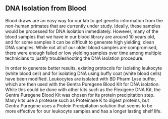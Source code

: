 ## DNA Isolation from Blood

Blood draws are an easy way for our lab to get genetic information from the non-human primates that are currently under study.  Ideally, these samples would be processed for DNA isolation immediately.  However, many of the blood samples that we have in our blood library are around 10 years old, and for some samples it can be difficult to generate high yielding, clean DNA samples.  While not all of our older blood samples are compromised, there were enough failed or low yielding samples over time among multiple technicians to justify troubleshooting the DNA isolation procedure.

In order to generate better results, existing protocols for isolating leukocyte (white blood cell) and for isolating DNA using buffy coat (white blood cells) have been modified.  Leukocytes are isolated with BD Pharm Lyse buffer, which are then used with the Gentra Puregene Blood Kit for DNA isolation.  While this could be done with other kits such as the Flexigene DNA Kit, the Gentra Puregene Blood Kit was chosen for its protein precipitation step.  Many kits use a protease such as Proteinase K to digest proteins, but Gentra Puregene uses a Protein Precipitation solution that seems to be more effective for our leukocyte samples and has a longer lasting shelf life.
 